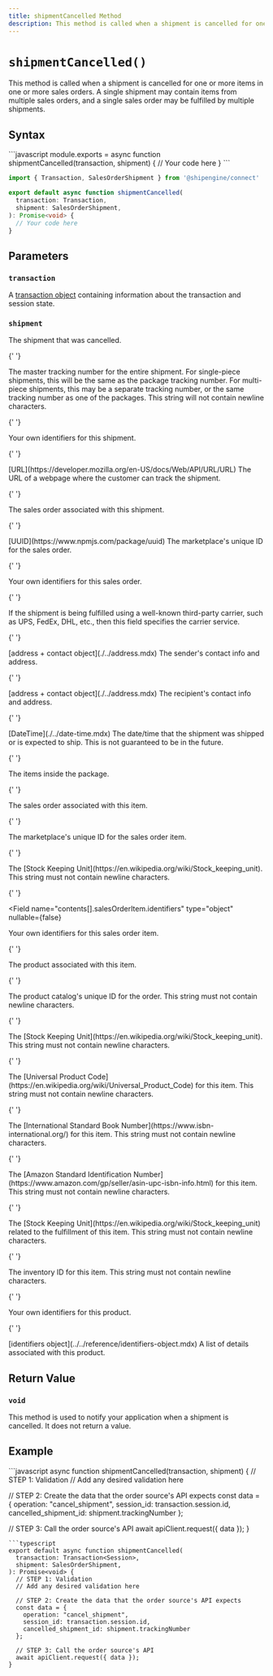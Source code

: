 ```yaml
---
title: shipmentCancelled Method
description: This method is called when a shipment is cancelled for one or more items in one or more sales orders.
---
```


# `shipmentCancelled()`

This method is called when a shipment is cancelled for one or more items in one or more sales orders.
A single shipment may contain items from multiple sales orders, and a single sales order
may be fulfilled by multiple shipments.

## Syntax

<CodeWrapper>
```javascript
module.exports = async function shipmentCancelled(transaction, shipment) {
  // Your code here
}
```

```typescript
import { Transaction, SalesOrderShipment } from '@shipengine/connect'

export default async function shipmentCancelled(
  transaction: Transaction,
  shipment: SalesOrderShipment,
): Promise<void> {
  // Your code here
}
```

</CodeWrapper>

## Parameters

### `transaction`

A [transaction object](../transaction.mdx) containing information about the transaction and session state.

### `shipment`

The shipment that was cancelled.

<Reference>

{' '}

<Field name="trackingNumber" type="string" nullable={false}>
  <Description>
    The master tracking number for the entire shipment. For single-piece
    shipments, this will be the same as the package tracking number. For
    multi-piece shipments, this may be a separate tracking number, or the same
    tracking number as one of the packages. This string will not contain newline
    characters.
  </Description>
</Field>

{' '}

<Field name="identifiers" type="object" nullable={false}>
  <Description>Your own identifiers for this shipment.</Description>
</Field>

{' '}

<Field name="trackingURL" nullable={true}>
  <Type>[URL](https://developer.mozilla.org/en-US/docs/Web/API/URL/URL)</Type>
  <Description>
    The URL of a webpage where the customer can track the shipment.
  </Description>
</Field>

{' '}

<Field name="salesOrder" type="object" nullable={false}>
  <Description>The sales order associated with this shipment.</Description>
</Field>

{' '}

<Field name="salesOrder.id" nullable={false}>
  <Type>[UUID](https://www.npmjs.com/package/uuid)</Type>
  <Description>The marketplace's unique ID for the sales order.</Description>
</Field>

{' '}

<Field name="salesOrder.identifiers" type="object" nullable={false}>
  <Description>Your own identifiers for this sales order.</Description>
</Field>

{' '}

<Field name="fulfillmentService" type="string" nullable={true}>
  <Description>
    If the shipment is being fulfilled using a well-known third-party carrier,
    such as UPS, FedEx, DHL, etc., then this field specifies the carrier
    service.
  </Description>
</Field>

{' '}

<Field name="shipFrom" nullable={true}>
  <Type>[address + contact object](./../address.mdx)</Type>
  <Description>The sender's contact info and address.</Description>
</Field>

{' '}

<Field name="shipTo" nullable={false}>
  <Type>[address + contact object](./../address.mdx)</Type>
  <Description>The recipient's contact info and address.</Description>
</Field>

{' '}

<Field name="shipDateTime" nullable={false}>
  <Type>[DateTime](./../date-time.mdx)</Type>
  <Description>
    The date/time that the shipment was shipped or is expected to ship. This is
    not guaranteed to be in the future.
  </Description>
</Field>

{' '}

<Field name="contents" type="object[]">
  <Description>The items inside the package.</Description>
</Field>

{' '}

<Field name="contents[].salesOrderItem" type="object" nullable={true}>
  <Description>The sales order associated with this item.</Description>
</Field>

{' '}

<Field name="contents[].salesOrderItem.id" type="string" nullable={false}>
  <Description>
    The marketplace's unique ID for the sales order item.
  </Description>
</Field>

{' '}

<Field name="contents[].salesOrderItem.sku" type="string" nullable={false}>
  <Description>
    The [Stock Keeping Unit](https://en.wikipedia.org/wiki/Stock_keeping_unit).
    This string must not contain newline characters.
  </Description>
</Field>

{' '}

<Field
  name="contents[].salesOrderItem.identifiers"
  type="object"
  nullable={false}
>
  <Description>Your own identifiers for this sales order item.</Description>
</Field>

{' '}

<Field name="contents[].product" type="object" nullable={false}>
  <Description>The product associated with this item.</Description>
</Field>

{' '}

<Field name="contents[].product.id" type="string" nullable={false}>
  <Description>
    The product catalog's unique ID for the order. This string must not contain
    newline characters.
  </Description>
</Field>

{' '}

<Field name="contents[].product.sku" type="string" nullable={false}>
  <Description>
    The [Stock Keeping Unit](https://en.wikipedia.org/wiki/Stock_keeping_unit).
    This string must not contain newline characters.
  </Description>
</Field>

{' '}

<Field name="contents[].product.upc" type="string" nullable={false}>
  <Description>
    The [Universal Product
    Code](https://en.wikipedia.org/wiki/Universal_Product_Code) for this item.
    This string must not contain newline characters.
  </Description>
</Field>

{' '}

<Field name="contents[].product.isbn" type="string" nullable={false}>
  <Description>
    The [International Standard Book
    Number](https://www.isbn-international.org/) for this item. This string must
    not contain newline characters.
  </Description>
</Field>

{' '}

<Field name="contents[].product.asin" type="string" nullable={false}>
  <Description>
    The [Amazon Standard Identification
    Number](https://www.amazon.com/gp/seller/asin-upc-isbn-info.html) for this
    item. This string must not contain newline characters.
  </Description>
</Field>

{' '}

<Field name="contentes[].product.fulfillmentSku" type="string" nullable={false}>
  <Description>
    The [Stock Keeping Unit](https://en.wikipedia.org/wiki/Stock_keeping_unit)
    related to the fulfillment of this item. This string must not contain
    newline characters.
  </Description>
</Field>

{' '}

<Field name="contents[].product.inventoryID" type="string" nullable={false}>
  <Description>
    The inventory ID for this item. This string must not contain newline
    characters.
  </Description>
</Field>

{' '}

<Field name="contents[].product.identifiers" type="object" nullable={false}>
  <Description>Your own identifiers for this product.</Description>
</Field>

{' '}

<Field name="contents[].product.details" nullable={false}>
  <Type>[identifiers object](../../reference/identifiers-object.mdx)</Type>
  <Description>A list of details associated with this product.</Description>
</Field>

</Reference>

## Return Value

### `void`

This method is used to notify your application when a shipment is cancelled. It does not return a value.

## Example

<CodeWrapper>
```javascript
async function shipmentCancelled(transaction, shipment) {
  // STEP 1: Validation
  // Add any desired validation here

// STEP 2: Create the data that the order source's API expects
const data = {
operation: "cancel_shipment",
session_id: transaction.session.id,
cancelled_shipment_id: shipment.trackingNumber
};

// STEP 3: Call the order source's API
await apiClient.request({ data });
}

````
```typescript
export default async function shipmentCancelled(
  transaction: Transaction<Session>,
  shipment: SalesOrderShipment,
): Promise<void> {
  // STEP 1: Validation
  // Add any desired validation here

  // STEP 2: Create the data that the order source's API expects
  const data = {
    operation: "cancel_shipment",
    session_id: transaction.session.id,
    cancelled_shipment_id: shipment.trackingNumber
  };

  // STEP 3: Call the order source's API
  await apiClient.request({ data });
}

````

</CodeWrapper>
